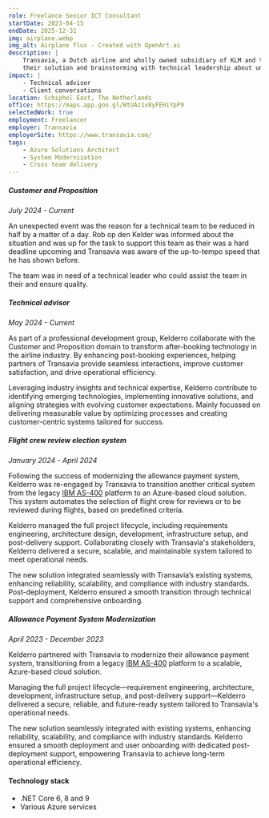 ```yaml
---
role: Freelance Senior ICT Consultant
startDate: 2023-04-15
endDate: 2025-12-31
img: airplane.webp
img_alt: Airplane flux - Created with OpenArt.ai
description: |
    Transavia, a Dutch airline and wholly owned subsidiary of KLM and thefore part of the Air France-KLM group partners with Kelderro to migrate legacy IBM AS/400 systems to the Azure Cloud, supporting technical teams with
    their solution and brainstorming with technical leadership about unique implementation. Kelderro brings deep expertise in system integration, SDLC, architecture, and Azure Cloud.
impact: |
    - Technical advisor
    - Client conversations
location: Schiphol East, The Netherlands
office: https://maps.app.goo.gl/WtUAz1x8yFEHiYpP9
selectedWork: true
employment: Freelancer
employer: Transavia
employerSite: https://www.transavia.com/
tags:
    - Azure Solutions Architect
    - System Modernization
    - Cross team delivery
---
```


##### Customer and Proposition

_July 2024 - Current_

An unexpected event was the reason for a technical team to be reduced in half by a matter of a day. Rob op den Kelder was informed about the situation and was up for the task to support this team as their was a hard deadline upcoming and Transavia was aware of the up-to-tempo speed that he has shown before.

The team was in need of a technical leader who could assist the team in their and ensure quality.

##### Technical advisor

_May 2024 - Current_

As part of a professional development group, Kelderro collaborate with the Customer and Proposition domain to transform after-booking technology in the airline industry. By enhancing post-booking experiences, helping partners of Transavia provide seamless interactions, improve customer satisfaction, and drive operational efficiency.

Leveraging industry insights and technical expertise, Kelderro contribute to identifying emerging technologies, implementing innovative solutions, and aligning strategies with evolving customer expectations. Mainly focussed on delivering measurable value by optimizing processes and creating customer-centric systems tailored for success.

##### Flight crew review election system

_January 2024 - April 2024_

Following the success of modernizing the allowance payment system, Kelderro was re-engaged by Transavia to transition another critical system from the legacy [IBM AS-400](https://en.wikipedia.org/wiki/IBM_AS/400) platform to an Azure-based cloud solution. This system automates the selection of flight crew for reviews or to be reviewed during flights, based on predefined criteria.

Kelderro managed the full project lifecycle, including requirements engineering, architecture design, development, infrastructure setup, and post-delivery support. Collaborating closely with Transavia's stakeholders, Kelderro delivered a secure, scalable, and maintainable system tailored to meet operational needs.

The new solution integrated seamlessly with Transavia’s existing systems, enhancing reliability, scalability, and compliance with industry standards. Post-deployment, Kelderro ensured a smooth transition through technical support and comprehensive onboarding.

##### Allowance Payment System Modernization

_April 2023 - December 2023_

Kelderro partnered with Transavia to modernize their allowance payment system, transitioning from a legacy [IBM AS-400](https://en.wikipedia.org/wiki/IBM_AS/400) platform to a scalable, Azure-based cloud solution.

Managing the full project lifecycle—requirement engineering, architecture, development, infrastructure setup, and post-delivery support—Kelderro delivered a secure, reliable, and future-ready system tailored to Transavia's operational needs.

The new solution seamlessly integrated with existing systems, enhancing reliability, scalability, and compliance with industry standards. Kelderro ensured a smooth deployment and user onboarding with dedicated post-deployment support, empowering Transavia to achieve long-term operational efficiency.

#### Technology stack

- .NET Core 6, 8 and 9
- Various Azure services
